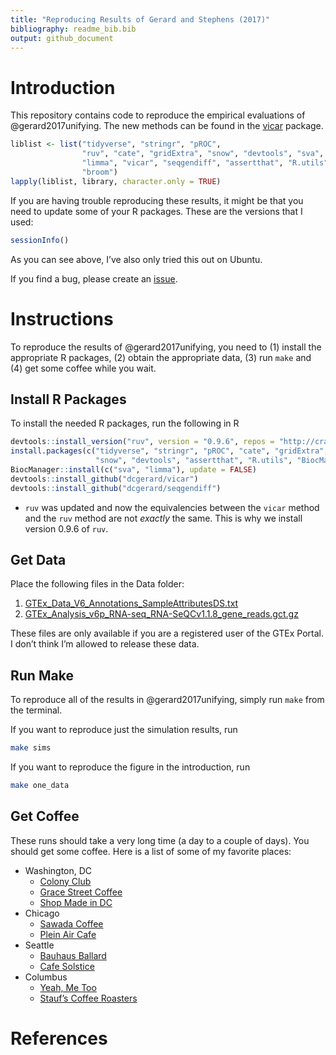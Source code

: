 ```yaml
---
title: "Reproducing Results of Gerard and Stephens (2017)"
bibliography: readme_bib.bib
output: github_document
---
```


# Introduction

This repository contains code to reproduce the empirical evaluations
of @gerard2017unifying. The new methods can be found in the
[vicar](https://github.com/dcgerard/vicar) package.

```r
liblist <- list("tidyverse", "stringr", "pROC",
                "ruv", "cate", "gridExtra", "snow", "devtools", "sva",
                "limma", "vicar", "seqgendiff", "assertthat", "R.utils", 
                "broom")
lapply(liblist, library, character.only = TRUE)
```

If you are having trouble reproducing these results, it might be that you need to update some of your R packages. These are the versions that I used:

```r
sessionInfo()
```

As you can see above, I've also only tried this out on Ubuntu.

If you find a bug, please create an
[issue](https://github.com/dcgerard/ruvb_sims/issues).

# Instructions

To reproduce the results of @gerard2017unifying, you need to (1)
install the appropriate R packages, (2) obtain the appropriate data,
(3) run `make` and (4) get some coffee while you wait.

## Install R Packages

To install the needed R packages, run the following in R

``` r
devtools::install_version("ruv", version = "0.9.6", repos = "http://cran.us.r-project.org")
install.packages(c("tidyverse", "stringr", "pROC", "cate", "gridExtra", "broom",
                   "snow", "devtools", "assertthat", "R.utils", "BiocManager"))
BiocManager::install(c("sva", "limma"), update = FALSE)
devtools::install_github("dcgerard/vicar")
devtools::install_github("dcgerard/seqgendiff")
```

- `ruv` was updated and now the equivalencies between the `vicar` method and
   the `ruv` method are not *exactly* the same. This is why we install 
   version 0.9.6 of `ruv`.

## Get Data

Place the following files in the Data folder:

1. [GTEx_Data_V6_Annotations_SampleAttributesDS.txt](http://www.gtexportal.org/home/datasets#filesetFilesDiv21)
2. [GTEx_Analysis_v6p_RNA-seq_RNA-SeQCv1.1.8_gene_reads.gct.gz](http://www.gtexportal.org/home/datasets#filesetFilesDiv11)

These files are only available if you are a registered
user of the GTEx Portal. I don't think I'm allowed to release these
data.

## Run Make

To reproduce all of the results in @gerard2017unifying, simply run
`make` from the terminal.

If you want to reproduce just the simulation results, run
``` bash
make sims
```

If you want to reproduce the figure in the introduction, run
``` bash
make one_data
```

## Get Coffee

These runs should take a very long time
(a day to a couple of days). You should get some coffee. Here is a list of some of my favorite places:

* Washington, DC
    - [Colony Club](https://www.yelp.com/biz/colony-club-washington)
    - [Grace Street Coffee](https://www.yelp.com/biz/grace-street-coffee-georgetown)
    - [Shop Made in DC](https://www.yelp.com/biz/shop-made-in-dc-washington)
* Chicago
    - [Sawada Coffee](https://www.yelp.com/biz/sawada-coffee-chicago)
    - [Plein Air Cafe](https://www.yelp.com/biz/plein-air-cafe-and-eatery-chicago-2)
* Seattle
    - [Bauhaus Ballard](https://www.yelp.com/biz/bauhaus-ballard-seattle)
    - [Cafe Solstice](https://www.yelp.com/biz/cafe-solstice-seattle)
* Columbus
    - [Yeah, Me Too](https://www.yelp.com/biz/yeah-me-too-columbus)
    - [Stauf's Coffee Roasters](https://www.yelp.com/biz/staufs-coffee-roasters-columbus-2)

# References
